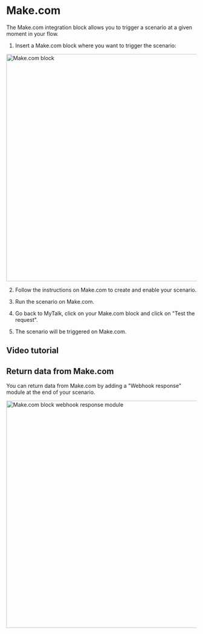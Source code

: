 
# Make.com

The Make.com integration block allows you to trigger a scenario at a given moment in your flow.

1. Insert a Make.com block where you want to trigger the scenario:

<img
  src="/img/blocks/integrations/make-com.png"
  width="600"
  alt="Make.com block"
/>

2. Follow the instructions on Make.com to create and enable your scenario.

3. Run the scenario on Make.com.

4. Go back to MyTalk, click on your Make.com block and click on "Test the request".

5. The scenario will be triggered on Make.com.

## Video tutorial

<YoutubeEmbed videoId="V-y1Orys_kY" />

## Return data from Make.com

You can return data from Make.com by adding a "Webhook response" module at the end of your scenario.

<img
  src="/img/blocks/integrations/make-com-return.png"
  width="600"
  alt="Make.com block webhook response module"
/>
